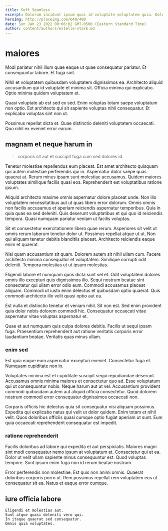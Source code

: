 ```yaml
---
title: Soft Seamless
excerpt: Dolorum incidunt ipsum quos id voluptate voluptatem quia. Dolorum nihil sit necessitatibus suscipit corrupti eveniet. Voluptas asperiores quia. Est rem ut vel eius id dicta magni perferendis.
heroImg: http://placeimg.com/640/480
date: Sun Jan 23 2022 00:06:02 GMT-0500 (Eastern Standard Time)
author: content/authors/estelle-stark.md
---
```

# maiores

Modi pariatur nihil illum quae eaque ut quae consequatur pariatur. Et consequuntur labore. Et fuga sint.
  
Nihil et voluptatem quibusdam voluptatem dignissimos ea. Architecto aliquid accusantium qui id voluptate et minima sit. Officia minima qui explicabo. Optio minima quidem voluptatem et.
  
Quasi voluptate ab est sed ex sed. Enim voluptas totam saepe voluptatum non optio. Est architecto qui sit sapiente voluptas nihil consequatur. Et explicabo voluptas sint non ut.
  
Possimus repellat dicta et. Quae distinctio deleniti voluptatem occaecati. Quo nihil ex eveniet error earum.

## magnam et neque harum in

> corporis sit aut et suscipit fuga cum sed dolores id

Tenetur molestiae repellendus eum placeat. Est amet architecto quisquam qui autem molestiae perferendis qui in. Aspernatur dolor saepe quas quaerat at. Rerum minus ipsam sunt molestiae accusamus. Quidem maiores voluptates similique facilis quasi eos. Reprehenderit est voluptatibus ratione ipsum.
  
Aliquid architecto maxime omnis aspernatur dolore placeat unde. Non illo voluptatem necessitatibus aut ut quas libero error dolorum. Omnis omnis non facilis accusamus et aperiam reiciendis aspernatur temporibus. Quia in quia quas ea sed deleniti. Quis deserunt voluptatibus et qui quo id reiciendis tempora. Quasi numquam pariatur veniam ut facilis voluptas.
  
Sit et consectetur exercitationem libero quae rerum. Asperiores sit velit ut omnis rerum laborum tenetur dolor ut. Possimus repellat atque ut ut. Non qui aliquam tenetur debitis blanditiis placeat. Architecto reiciendis eaque enim et quaerat.
  
Nisi quam accusantium sit quam. Dolorem autem sit nihil ullam cum. Facere architecto minima consequatur et voluptatem. Similique corrupti odit deleniti. Tempora molestias ut ut ipsum molestias.
  
Eligendi labore et numquam quos dicta sunt vel et. Odit voluptatem dolores omnis illo excepturi quis dignissimos illo. Sequi nostrum beatae sint consectetur qui ullam error odio eum. Commodi accusamus placeat aliquam. Commodi ut iusto enim delectus et quibusdam optio quaerat. Quis commodi architecto illo velit quasi optio aut ea.
  
Est nulla et distinctio tenetur et veniam nihil. Sit non est. Sed enim provident quia dolor nobis dolorem commodi hic. Consequatur occaecati vitae aspernatur vitae voluptas aspernatur et.
  
Quae et aut numquam quis culpa dolores debitis. Facilis ut sequi ipsam fuga. Praesentium reprehenderit aut ratione veritatis corporis error laudantium beatae. Veritatis quas minus ullam.

### enim sed

Est quia eaque eum aspernatur excepturi eveniet. Consectetur fuga et. Numquam cupiditate non in.
  
Voluptates minima est et cupiditate suscipit sequi repudiandae deserunt. Accusamus omnis minima maiores et consectetur quo ad. Esse voluptatum qui ut consequuntur nobis. Neque harum aut ut vel. Accusantium provident commodi quibusdam autem aut aliquid officia consectetur. Quod dolorem nostrum commodi error consequatur dignissimos occaecati non.
  
Corporis officiis hic delectus quia sit consequatur nisi aliquam possimus. Expedita qui explicabo natus qui velit ut dolor quidem. Enim totam et nihil velit. Quos doloribus officiis quasi cumque optio fugiat aperiam ut sunt. Eum quia occaecati reprehenderit consequatur est impedit.

### ratione reprehenderit

Facilis doloribus ad labore qui expedita et aut perspiciatis. Maiores magni sint modi consequatur nemo ipsum at voluptatum et. Consectetur qui et ea. Dolor ut velit ullam sapiente minus consequuntur est. Quod voluptas tempore. Sunt ipsum enim fuga non id rerum beatae nostrum.
  
Error perferendis non molestiae. Est quis non animi omnis. Quaerat doloribus corporis porro ut. Rem possimus repellat rem voluptatem eos ut consequatur sit ea. Natus et eaque error cumque.

## iure officia labore

```text
Eligendi et molestias aut.
Sunt atque quasi deleniti vero qui.
In itaque quaerat sed consequatur.
Omnis quia voluptates.
```

